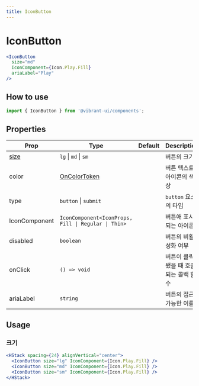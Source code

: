```yaml
---
title: IconButton
---
```


# IconButton

```jsx live
<IconButton
  size="md"
  IconComponent={Icon.Play.Fill}
  ariaLabel="Play"
/>
```

## How to use

```jsx
import { IconButton } from '@vibrant-ui/components';
```

## Properties

| Prop          | Type                                                   | Default | Description                           |
| ------------- | ------------------------------------------------------ | ------- | ------------------------------------- |
| [size](#크기) | `lg` \| `md` \| `sm`                                   |         | 버튼의 크기                           |
| color         | [OnColorToken](/docs/core-concepts/colors/color-token) |         | 버튼 텍스트, 아이콘의 색상            |
| type          | `button` \| `submit `                                  |         | `button` 요소의 타입                  |
| IconComponent | `IconComponent<IconProps, Fill \| Regular \| Thin>`    |         | 버튼애 표시되는 아이콘                |
| disabled      | `boolean`                                              |         | 버튼의 비활성화 여부                  |
| onClick       | `() => void`                                           |         | 버튼이 클릭됐을 때 호출되는 콜백 함수 |
| ariaLabel     | `string`                                               |         | 버튼의 접근 가능한 이름               |

## Usage

### 크기

```jsx live
<HStack spacing={24} alignVertical="center">
  <IconButton size="lg" IconComponent={Icon.Play.Fill} />
  <IconButton size="md" IconComponent={Icon.Play.Fill} />
  <IconButton size="sm" IconComponent={Icon.Play.Fill} />
</HStack>
```
